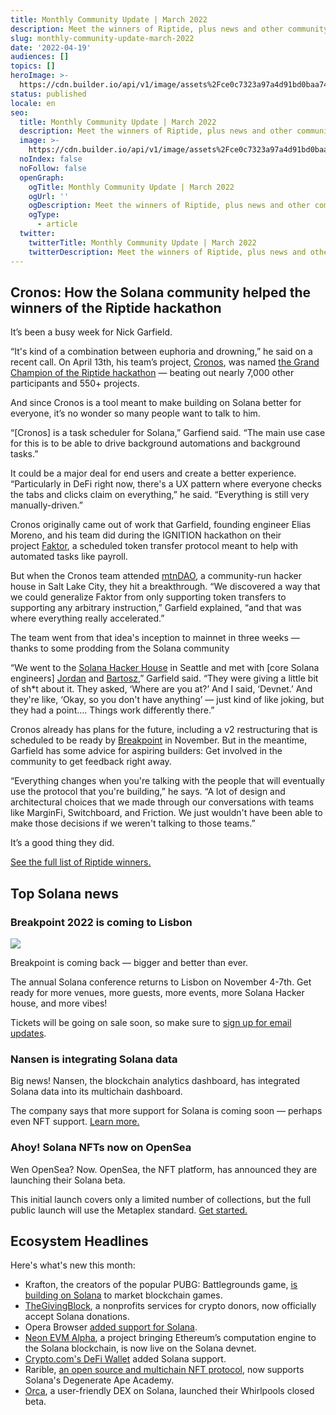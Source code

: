 ```yaml
---
title: Monthly Community Update | March 2022
description: Meet the winners of Riptide, plus news and other community headlines.
slug: monthly-community-update-march-2022
date: '2022-04-19'
audiences: []
topics: []
heroImage: >-
  https://cdn.builder.io/api/v1/image/assets%2Fce0c7323a97a4d91bd0baa7490ec9139%2F9dedd8ee91f04f15b7646bfbc0bdd660
status: published
locale: en
seo:
  title: Monthly Community Update | March 2022
  description: Meet the winners of Riptide, plus news and other community headlines.
  image: >-
    https://cdn.builder.io/api/v1/image/assets%2Fce0c7323a97a4d91bd0baa7490ec9139%2F9dedd8ee91f04f15b7646bfbc0bdd660
  noIndex: false
  noFollow: false
  openGraph:
    ogTitle: Monthly Community Update | March 2022
    ogUrl: ''
    ogDescription: Meet the winners of Riptide, plus news and other community headlines.
    ogType:
      - article
  twitter:
    twitterTitle: Monthly Community Update | March 2022
    twitterDescription: Meet the winners of Riptide, plus news and other community headlines.
---
```


## **Cronos: How the Solana community helped the winners of the Riptide hackathon**

It’s been a busy week for Nick Garfield.

“It's kind of a combination between euphoria and drowning,” he said on a recent call. On April 13th, his team’s project, [Cronos](https://solana.com/riptide/voting/cronos?ref=solana.ghost.io), was named [the Grand Champion of the Riptide hackathon](https://solana.com/news/riptide-hackathon-winners-solana?ref=solana.ghost.io) — beating out nearly 7,000 other participants and 550+ projects.

And since Cronos is a tool meant to make building on Solana better for everyone, it’s no wonder so many people want to talk to him.

“\[Cronos\] is a task scheduler for Solana,” Garfiend said. “The main use case for this is to be able to drive background automations and background tasks.”

It could be a major deal for end users and create a better experience. “Particularly in DeFi right now, there's a UX pattern where everyone checks the tabs and clicks claim on everything,” he said. “Everything is still very manually-driven.”

Cronos originally came out of work that Garfield, founding engineer Elias Moreno, and his team did during the IGNITION hackathon on their project [Faktor](https://devpost.com/software/faktor?ref=solana.ghost.io), a scheduled token transfer protocol meant to help with automated tasks like payroll.

But when the Cronos team attended [mtnDAO](https://mtndao.io/?ref=solana.ghost.io), a community-run hacker house in Salt Lake City, they hit a breakthrough. “We discovered a way that we could generalize Faktor from only supporting token transfers to supporting any arbitrary instruction,” Garfield explained, “and that was where everything really accelerated.”

The team went from that idea's inception to mainnet in three weeks — thanks to some prodding from the Solana community

“We went to the [Solana Hacker House](https://solana.com/events?ref=solana.ghost.io) in Seattle and met with \[core Solana engineers\] [Jordan](https://twitter.com/redacted_j?ref=solana.ghost.io) and [Bartosz](https://twitter.com/baalazamon?ref=solana.ghost.io),” Garfield said. “They were giving a little bit of sh\*t about it. They asked, ‘Where are you at?’ And I said, ‘Devnet.’ And they're like, ‘Okay, so you don't have anything’ — just kind of like joking, but they had a point…. Things work differently there.”

Cronos already has plans for the future, including a v2 restructuring that is scheduled to be ready by [Breakpoint](https://solana.com/breakpoint?ref=solana.ghost.io) in November. But in the meantime, Garfield has some advice for aspiring builders: Get involved in the community to get feedback right away.

“Everything changes when you're talking with the people that will eventually use the protocol that you're building,” he says. “A lot of design and architectural choices that we made through our conversations with teams like MarginFi, Switchboard, and Friction. We just wouldn't have been able to make those decisions if we weren't talking to those teams.”

It’s a good thing they did.

[See the full list of Riptide winners.](https://solana.com/news/riptide-hackathon-winners-solana?ref=solana.ghost.io)

## **Top Solana news**

### **Breakpoint 2022 is coming to Lisbon**

![](/monthly-community-update-march-2022/image-1.jpg)

Breakpoint is coming back — bigger and better than ever.

The annual Solana conference returns to Lisbon on November 4-7th. Get ready for more venues, more guests, more events, more Solana Hacker house, and more vibes!

Tickets will be going on sale soon, so make sure to [sign up for email updates](https://solana.com/breakpoint?ref=solana.ghost.io).

### **Nansen is integrating Solana data**

Big news! Nansen, the blockchain analytics dashboard, has integrated Solana data into its multichain dashboard.

The company says that more support for Solana is coming soon — perhaps even NFT support. [Learn more.](https://www.nansen.ai/research/solana-scalability-through-speed?ref=solana.ghost.io)

### **Ahoy! Solana NFTs now on OpenSea**

Wen OpenSea? Now. OpenSea, the NFT platform, has announced they are launching their Solana beta.

This initial launch covers only a limited number of collections, but the full public launch will use the Metaplex standard. [Get started.](https://opensea.io/explore-solana?ref=solana.ghost.io)

## **Ecosystem Headlines**

Here's what's new this month:

-   Krafton, the creators of the popular PUBG: Battlegrounds game, [is building on Solana](https://twitter.com/solanalabs/status/1506621552120504320?ref=solana.ghost.io) to market blockchain games.
-   [TheGivingBlock](https://twitter.com/TheGivingBlock/status/1507043176389148672?ref=solana.ghost.io), a nonprofits services for crypto donors, now officially accept Solana donations.
-   Opera Browser [added support for Solana](https://twitter.com/Opera_Crypto/status/1509089854294011907?ref=solana.ghost.io).
-   [Neon EVM Alpha](https://twitter.com/neonlabsorg/status/1511373120057212928?ref=solana.ghost.io), a project bringing Ethereum’s computation engine to the Solana blockchain, is now live on the Solana devnet.
-   [Crypto.com's DeFi Wallet](https://twitter.com/cryptocom/status/1514169630574940163?ref=solana.ghost.io) added Solana support.
-   Rarible, [an open source and multichain NFT protocol](https://twitter.com/rarible/status/1514589329938599936?ref=solana.ghost.io), now supports Solana's Degenerate Ape Academy.
-   [Orca](https://twitter.com/orca_so/status/1506785925929517065?ref=solana.ghost.io), a user-friendly DEX on Solana, launched their Whirlpools closed beta.
